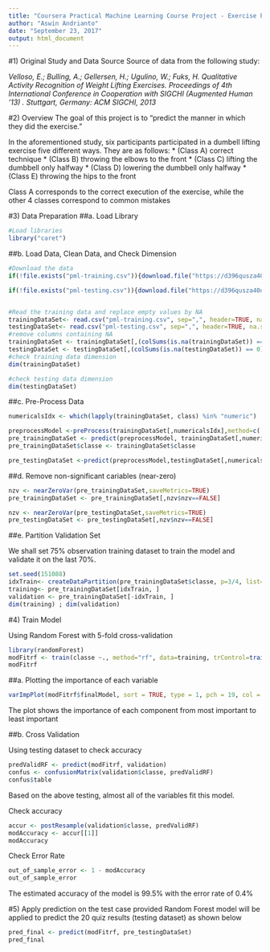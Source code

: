 ---
title: "Coursera Practical Machine Learning Course Project - Exercise Prediction"
author: "Aswin Andrianto"
date: "September 23, 2017"
output: html_document
---

#1) Original Study and Data Source
Source of data from the following study:

*Velloso, E.; Bulling, A.; Gellersen, H.; Ugulino, W.; Fuks, H. Qualitative Activity Recognition of Weight Lifting Exercises. Proceedings of 4th International Conference in Cooperation with SIGCHI (Augmented Human '13) . Stuttgart, Germany: ACM SIGCHI, 2013*

#2) Overview
The goal of this project is to “predict the manner in which they did the exercise.”

In the aforementioned study, six participants participated in a dumbell lifting exercise five different ways. They are as follows:
* (Class A) correct technique
* (Class B) throwing the elbows to the front
* (Class C) lifting the dumbbell only halfway
* (Class D) lowering the dumbbell only halfway
* (Class E) throwing the hips to the front

Class A corresponds to the correct execution of the exercise, while the other 4 classes correspond to common mistakes

#3) Data Preparation
##a. Load Library
```{r}
#Load libraries
library("caret")
```

##b. Load Data, Clean Data, and Check Dimension
```{r}
#Download the data
if(!file.exists("pml-training.csv")){download.file("https://d396qusza40orc.cloudfront.net/predmachlearn/pml-training.csv", destfile = "pml-training.csv")}

if(!file.exists("pml-testing.csv")){download.file("https://d396qusza40orc.cloudfront.net/predmachlearn/pml-testing.csv", destfile = "pml-testing.csv")}


#Read the training data and replace empty values by NA
trainingDataSet<- read.csv("pml-training.csv", sep=",", header=TRUE, na.strings = c("NA","",'#DIV/0!'))
testingDataSet<- read.csv("pml-testing.csv", sep=",", header=TRUE, na.strings = c("NA","",'#DIV/0!'))
#remove columns containing NA
trainingDataSet <- trainingDataSet[,(colSums(is.na(trainingDataSet)) == 0)]
testingDataSet <- testingDataSet[,(colSums(is.na(testingDataSet)) == 0)]
#check training data dimension
dim(trainingDataSet)
```

```{r}
#check testing data dimension
dim(testingDataSet)
```

##c. Pre-Process Data

```{r}
numericalsIdx <- which(lapply(trainingDataSet, class) %in% "numeric")

preprocessModel <-preProcess(trainingDataSet[,numericalsIdx],method=c('knnImpute', 'center', 'scale'))
pre_trainingDataSet <- predict(preprocessModel, trainingDataSet[,numericalsIdx])
pre_trainingDataSet$classe <- trainingDataSet$classe

pre_testingDataSet <-predict(preprocessModel,testingDataSet[,numericalsIdx])
```

##d. Remove non-significant cariables (near-zero)
```{r}
nzv <- nearZeroVar(pre_trainingDataSet,saveMetrics=TRUE)
pre_trainingDataSet <- pre_trainingDataSet[,nzv$nzv==FALSE]

nzv <- nearZeroVar(pre_testingDataSet,saveMetrics=TRUE)
pre_testingDataSet <- pre_testingDataSet[,nzv$nzv==FALSE]
```

##e. Partition Validation Set

We shall set 75% observation training dataset to train the model and validate it on the last 70%.
```{r}
set.seed(151088)
idxTrain<- createDataPartition(pre_trainingDataSet$classe, p=3/4, list=FALSE)
training<- pre_trainingDataSet[idxTrain, ]
validation <- pre_trainingDataSet[-idxTrain, ]
dim(training) ; dim(validation)
```

#4) Train Model

Using Random Forest with 5-fold cross-validation
```{r}
library(randomForest)
modFitrf <- train(classe ~., method="rf", data=training, trControl=trainControl(method='cv'), number=5, allowParallel=TRUE, importance=TRUE )
modFitrf
```

##a. Plotting the importance of each variable
```{r}
varImpPlot(modFitrf$finalModel, sort = TRUE, type = 1, pch = 19, col = 1, cex = 0.6, main = "Importance of the Individual Principal Components")
```

The plot shows the importance of each component from most important to least important

##b. Cross Validation

Using testing dataset to check accuracy

```{r}
predValidRF <- predict(modFitrf, validation)
confus <- confusionMatrix(validation$classe, predValidRF)
confus$table
```
Based on the above testing, almost all of the variables fit this model.

Check accuracy
```{r}
accur <- postResample(validation$classe, predValidRF)
modAccuracy <- accur[[1]]
modAccuracy
```

Check Error Rate
```{r}
out_of_sample_error <- 1 - modAccuracy
out_of_sample_error
```
The estimated accuracy of the model is 99.5% with the error rate of 0.4%

#5) Apply prediction on the test case provided
Random Forest model will be applied to predict the 20 quiz results (testing dataset) as shown below
```{r}
pred_final <- predict(modFitrf, pre_testingDataSet)
pred_final
```